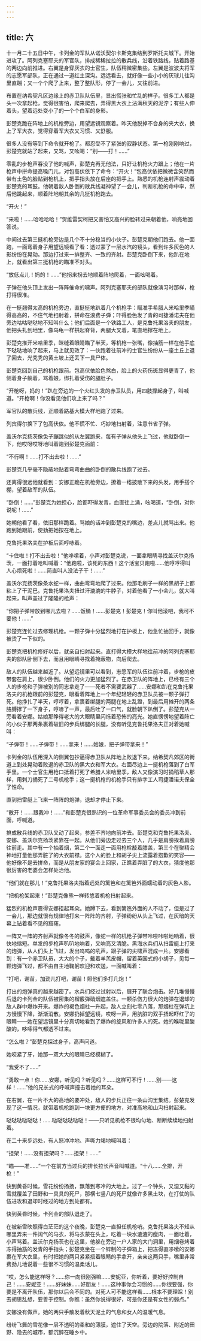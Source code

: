 ```yaml
---
---
---
```

title: 六
---




十一月二十五日中午，卡列金的军队从诺沃契尔卡斯克集结到罗斯托夫城下。开始进攻了。阿列克塞耶夫的军官队，排成稀稀拉拉的散兵线，沿着铁路线，贴着路基的两边向前推进。右翼是身穿灰衣的士官生，队伍稍微密集些。左翼是波波夫将军的志愿军部队，正在通过一道红土深沟。远远看去，就好像一些小小的灰球儿往沟里直蹦；又一个个爬了上来，整了整队形，停了一会儿，又往前进。

布置在纳希契凡区边缘上的赤卫队队伍里，显出慌张和忙乱的样子。很多工人都是头一次拿起枪，觉得很害怕，爬来爬去，弄得黑大衣上沾满秋天的泥泞；有些人伸着头，望着远处变小了的一个个白军的身影。

彭楚克跪在阵地上的机枪旁边，用望远镜观察着。昨天他脱掉不合身的夹大衣，换上了军大衣，觉得穿着军大衣又习惯、又舒服。

很多人没有等到下命令就开枪了。都忍受不了紧张的寂静状态。第一枪刚刚响过，彭楚克就站了起来，又骂，又吆喝：“别——打！……”

零乱的步枪声吞没了他的喊声，彭楚克再无他法，只好让机枪火力跟上；他在一片枪声中拼命提高嗓门儿，对包高伏依下了命令：“开火！”包高伏依把微微含笑然而带有土色的脸贴到枪机上，把手指头放在后座的把手上。熟悉的机枪连射声震动着彭楚克的耳鼓。他朝着敌人卧倒的散兵线凝神望了一会儿，判断机枪的命中率，然后他跳起来，顺着阵地朝其余的几挺机枪跑去。

“开火！”

“来啦！……哈哈哈哈！”贺维雷契柯把又害怕又高兴的脸转过来朝着他，响亮地回答说。

中间过去第三挺机枪旁边是几个不十分稳当的小伙子。彭楚克朝他们跑去。他一面跑，一面弯着身子用望远镜看了看：透过蒙了一层水汽的镜头，看到许多灰色的人影纷纷在晃动。那边打过来一排整齐、一致的齐射。彭楚克卧倒下来，他趴在地上，就看出第三挺机枪的瞄准不对头。

“放低点儿！妈的！……”他拐来拐去地顺着阵地爬着，一面吆喝着。

子弹在他头顶上发出一阵阵催命的啸声。阿列克塞耶夫的部队就像演习时那样，枪打得很准。

在一挺翘得太高的机枪旁边，直挺挺地趴着几个机枪手：瞄准手希腊人米哈里季瞄得高高的，不住气地扫射着，拼命在浪费子弹；吓得脸色发了青的司捷潘诺夫在他旁边咕咕哒哒地不知叫什么；他们后面是一个铁路工人，是克鲁托果洛夫的朋友，他把头扎到地里，像乌龟一样拱起脊背，两腿大叉着，笔直地撑在地上。

彭楚克推开米哈里季，眯缝着眼睛瞄了半天，等机枪一张嘴，像抽筋一样在他手底下哒哒地响了起来，马上就见效了：一伙跑着往前冲的士官生纷纷从一座土丘上退了回去，光秃秃的黄土坡上还丢下一具尸体。

彭楚克回到自己的机枪跟前。包高伏依脸色煞白，脸上的火药伤斑显得更青了，他侧着身子躺着，骂着娘，绑扎着受伤的腿肚子。

“开枪呀，妈的！”趴在旁边的一个火红头发的赤卫队员，用四肢撑起身子，叫喊道。“开枪啊！你没看见他们攻上来了吗？”

军官队的散兵线，正顺着路基大模大样地跑了过来。

列宾得尔换下了包高伏依。他不慌不忙、巧妙地扫射着，注意节省子弹。

盖沃尔克扬茨像兔子蹦跳似的从左翼跑来，每有子弹从他头上飞过，他就卧倒一下，他哎呀哎呀地叫着跑到彭楚克面前：

“不行啊！……打不出去啦！……”

彭楚克几乎毫不隐蔽地贴着弯弯曲曲的卧倒的散兵线跑了过去。

还离得很远他就看到：安娜正跪在机枪旁边，撩着一绺披散下来的头发，用手搭个棚，望着敌军的队伍。

“卧倒！……”彭楚克为她担心，脸都吓得发青，血直往上涌，吆喝道，“卧倒，对你说呢！……”

她朝他看了看，依旧那样跪着。骂娘的话冲到彭楚克的嘴边，差点儿就骂出来。他跑到她跟前，使劲把她按在地上。

克鲁托果洛夫在护板后面哼哧着。

“卡住啦！打不出去啦！”他哆嗦着，小声对彭楚克说，一面拿眼睛寻找盖沃尔克扬茨，一面打着呛叫喊着：“他跑啦，该死的东西！这个活宝贝跑啦……他哼哼得叫人心烦死啦！……简直叫人没法子干！……”

盖沃尔克扬茨像条水蛇一样，曲曲弯弯地爬了过来。他那毛刷子一样的黑胡子上都粘上了干泥巴。克鲁托果洛夫扭过汗漉漉的牛脖子，对着他看了一小会儿，就大叫起来，叫声盖过了隆隆的枪声：

“你把子弹带放到哪儿去啦？……饭桶！……彭楚克！彭楚克！你叫他滚吧，我可不要他！……”

彭楚克连忙过去修理机枪。一颗子弹十分猛烈地打在护板上，他急忙抽回手，就像被烫了一下似的。

彭楚克把机枪修好以后，就亲自扫射起来。直打得大模大样地往前冲的阿列克塞耶夫的部队卧倒下去，而且用眼睛寻找着掩蔽物，向后爬去。

敌人的队伍越来越近了。从望远镜里可以看到，志愿军的队伍往前冲着，步枪的皮带套在肩上，很少卧倒。他们的火力更加猛烈了。在赤卫队的阵地上，已经有三个人的步枪和子弹被别的同志拿走了——死者不需要武器了……安娜和趴在克鲁托果洛夫的机枪跟前的彭楚克，眼看着阵地上一个年纪轻轻的赤卫队员被一颗子弹打死。他挣扎了半天，哼哼着，拿裹着绑腿的两腿在地上乱蹬，到最后用摊开的两条胳膊撑了一下身子，哼哧了一声，最后吐了一口气，就脸朝下趴倒了。彭楚克从一旁看着安娜。姑娘那睁得老大的大眼睛里闪烁着恐怖的亮光。她直愣愣地望着阵亡的小伙子那两条裹着破旧的步兵绑腿的长腿，没有听见克鲁托果洛夫正对着她喊叫：

“子弹带！……子弹带！……拿来！……姑娘，把子弹带拿来！”

卡列金的队伍用深入的侧翼包抄逼得赤卫队从阵地上败退下来。纳希契凡郊区的街道上到处晃动着败退的赤卫队的黑大衣和军大衣。右面尽边上一挺机枪落到了白军手里。一个士官生用枪口抵着打死了希腊人米哈里季，敌人又像演习时捅稻草人那样，用刺刀捅死了二号机枪手；这一挺机枪的机枪手只有排字工人司捷潘诺夫保全了性命。

直到扫雷艇上飞来一阵阵的炮弹，退却才停止下来。

“散开！……跟我冲！……”和彭楚克很熟识的一位革命军事委员会的委员冲到前面，呼喊道。

排成散兵线的赤卫队又动了起来，参差不齐地向前冲去。彭楚克和克鲁托果洛夫、安娜、盖沃尔克扬茨紧靠在一起。从他们旁边走过去三个人，几乎是肩膀挨着肩膀往前走。其中有一个抽着烟，第二个一面走一面用枪栓敲着膝盖，第三个在聚精会神地打量他那弄脏了的大衣前襟。这个人的脸上和胡子尖上流露着抱歉的笑容——他好像不是去拼命，而是从朋友家的宴会上回家，正瞧着弄脏了的大衣，猜度他那很厉害的老婆会怎样处治他。

“他们就在那儿！”克鲁托果洛夫指着远处的篱笆和在篱笆外面蠕动着的灰色人影。

“把机枪架起来！”彭楚克像熊一样转悠着机枪扫射起来。

猛烈的机枪声震得安娜捂起耳朵。她蹲下去，看到篱笆外面的人不动了，但是过了一会儿，那边就很有规律地打来一阵阵的齐射，子弹纷纷从头上飞过，在灰暗的天幕上钻着看不见的窟窿。

一阵又一阵的齐射声就像冬冬的鼓声，像蛇一样的机枪子弹带咔啦咔啦地响着，很快地缩短。单发的步枪声叭叭地响着，又响亮又清脆。黑海水兵们从扫雷艇上打来的炮弹，从人们头上飞过，发出呜呜的吼声，跟子弹的尖啸声混成一片。安娜看到：有一个赤卫队员，大大的个子，戴着羊羔皮帽，留着英国式的小胡子，见每一颗炮弹飞过，都不由自主地鞠躬欢迎和欢送，一面喊叫着：

“打吧，谢苗，加劲儿打吧，谢苗！照他们多打几炮！”

打出的炮弹真的越来越密了。水兵们经过试射以后，展开了联合炮击。好几堆慢慢后退的卡列金的队伍被密集的榴霰弹硝烟遮盖住。一颗杀伤力很大的炮弹在退却的敌人群中爆炸开来。爆炸的褐色烟柱一升起，敌人立刻七零八落，那烟柱在弹坑上方慢慢下降，渐渐消散。安娜扔掉望远镜，哎呀一声，用肮脏的双手捂起吓红了的眼睛——她在望远镜里十分真切地看到了爆炸的旋风和许多人的死。她的喉咙里酸酸的，哆嗦得气都透不过来。

“怎么啦？”彭楚克探过身子，高声问道。

她咬紧了牙，她那一双大大的眼睛已经模糊了。

“我受不了……”

“勇敢一点！你……安娜，听见吗？听见吗？……这样可不行！……别——这样！……”他的兄长式的呼喊声撞击着她的耳朵。

在右翼，在一片不大的高地的要冲处，敌人的步兵正往一条山沟里集结。彭楚克发现了这一情况，就带着机枪跑到一块更方便的地方，对准高地和山沟扫射起来。

哒哒哒哒哒哒！……哒哒哒哒哒哒！——只听见机枪不很均匀地、断断续续地扫射着。

在二十来步远处，有人怒冲冲地、声嘶力竭地喊叫着：

“担架！……没有担架吗？……担架！……”

“瞄——准……”一个在前方当过兵的排长拉长声音叫喊道。“十八……全排，开枪！”

快到黄昏时候，雪花纷纷扬扬，飘落到寒冷的大地上。过了一个钟头，又湿又黏的雪就覆盖了田野和一具具的死尸，那横七竖八的死尸就像许多黑土块，在打仗的队伍进攻和退却时经过的地方到处都有。

快到黄昏时候，卡列金的部队退走了。

在被新雪映照得白茫茫的这个夜晚，彭楚克一直担任机枪哨。克鲁托果洛夫不知从哪里弄来一件阔气的马衣，将马衣蒙在头上，吃着一块水漉漉的瘦肉，一面吐着，小声骂着。盖沃尔克扬茨也在这里，他躲在旁边一户人家的大门洞里，用烟卷烤着冻得抽筋的发青的手指头；彭楚克坐在一个锌制的子弹箱上，把冻得直哆嗦的安娜裹在军大衣里，有时把她的两只紧紧捂着眼睛的手拿开，亲亲这两只手，嘴里非常费劲儿地说着一些很不习惯的温柔话儿。

“哎，怎么能这样呀？……你一向很刚强嘛……安妮亚，你听着，要好好控制自己！……安妮亚！……好妹妹……好朋友！……这种事你会习惯的……你很要强，你要是不离开队伍，那你以后会不同的。对死人可不能这样看……根本不要理睬！别去胡思乱想，要善于控制。你瞧：虽然你说得很好，可是你还是有女性的弱点。”

安娜没有做声。她的两只手散发着秋天泥土的气息和女人的温暖气息。

纷纷飞舞的雪花像一层不透明的柔和的薄膜，遮住了天空。旁边的院落、附近的田野、隐去的城市，都沉醉在睡乡中。